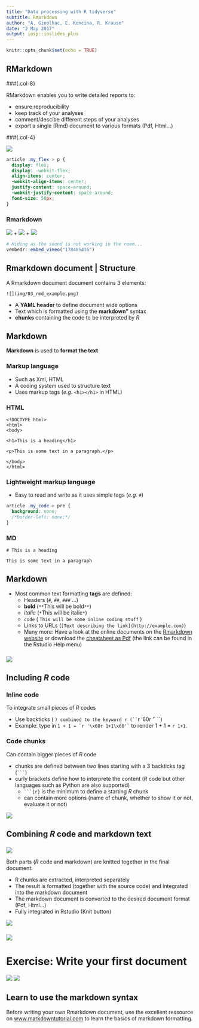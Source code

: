 ```yaml
---
title: "Data processing with R tidyverse"
subtitle: Rmarkdown
author: "A. Ginolhac, E. Koncina, R. Krause"
date: "2 May 2017"
output: iosp::ioslides_plus
---
```


```r
knitr::opts_chunk$set(echo = TRUE)
```

## RMarkdown

###{.col-8}

RMarkdown enables you to write detailed reports to:

- ensure reproducibility
- keep track of your analyses
- comment/descibe different steps of your analyses
- export a single (Rmd) document to various formats (Pdf, Html...)

###{.col-4}

![](img/03_rmarkdown_output.png)


```css
article .my_flex > p {
  display: flex;
  display: -webkit-flex;
  align-items: center;
  -webkit-align-items: center;
  justify-content: space-around;
  -webkit-justify-content: space-around;
  font-size: 50px;
}
```


### Rmarkdown {.box-8 .offset-2 .bg-red .my_flex}

![](img/01_Rlogo_90.png) + ![](img/03_knit_logo.png) + ![](img/03_md_logo.png)

```r
# Hiding as the sound is not working in the room...
vembedr::embed_vimeo("178485416")
```

## Rmarkdown document | Structure

A Rmarkdown document document contains 3 elements:

```block
![](img/03_rmd_example.png)
```

- A **<span class = "red">YAML header</span>** to define document wide options
- Text which is formatted using the **<span class = "blue">markdown"</span>** syntax
- **<span class = "green">chunks</span>** containing the code to be interpreted by _R_ 

## Markdown

**Markdown** is used to **format the text**

### Markup language {.box-6 .bg-blue .build}

- Such as Xml, HTML
- A coding system used to structure text
- Uses markup tags (_e.g._ `<h1></h1>` in HTML)

### HTML {.box-6 .bg-green .my_code .stretch .build}

```
<!DOCTYPE html>
<html>
<body>

<h1>This is a heading</h1>

<p>This is some text in a paragraph.</p>

</body>
</html>
```

### **Lightweight** markup language{.box-6 .bg-blue .build}

- Easy to read and write as it uses simple tags (_e.g._ `#`)

```css
article .my_code > pre {
  background: none;
  /*border-left: none;*/
}
```

### MD {.box-6 .bg-green .my_code .stretch .build}

```
# This is a heading

This is some text in a paragraph
```

## Markdown

- Most common text formatting **tags** are defined:
    + Headers (`#`, `##`, `###` ...)
    + **bold** (`**`This will be bold`**`)
    + *italic* (`*`This will be italic`*`)
    + `code` (` ` `This will be some inline coding stuff` ` `)
    + Links to URLs (`[Text describing the link](http://example.com)`)
    + Many more: Have a look at the online documents on the [Rmarkdown website](http://rmarkdown.rstudio.com/lesson-8.html) or download the [cheatsheet as Pdf](https://www.rstudio.com/wp-content/uploads/2016/03/rmarkdown-cheatsheet-2.0.pdf) (the link can be found in the Rstudio Help menu)

### {.col-10 .offset-1}

![](img/03_rmd_cheatsheet.png)

## Including _R_ code

### Inline code {.box-6 .bg-blue .build .middle}

To integrate small pieces of _R_ codes

- Use backticks (` ` `) combined to the keyword r (`` `r '\x60r <your R code>\x60'` ``)
- Example: type in ``1 + 1 = `r '\x60r 1+1\x60'` `` to render 1 + 1 = `r 1+1`.

### Code chunks {.box-6 .bg-blue}

Can contain bigger pieces of _R_ code

- chunks are defined between two lines starting with a 3 backticks tag (` ``` `)
- curly brackets define how to interprete the content (_R_ code but other languages such as Python are also supported)
  + ` ```{r} ` is the minimum to define a starting _R_ chunk
  + can contain more options (name of chunk, whether to show it or not, evaluate it or not)

![](img/03_chunk_example.png)

## Combining _R_ code and markdown text

### {.col-8}

![](img/03_knit_logo.png)

Both parts (_R_ code and markdown) are knitted together in the final document:

- R chunks are extracted, interpreted separately
- The result is formatted (together with the source code) and integrated into the markdown document
- The markdown document is converted to the desired document format (Pdf, Html...)
- Fully integrated in Rstudio (Knit button)

![](img/03_knit_button.png)


### {.col-4}

![](img/03_rmd_example_pdf.png)


# Exercise: Write your first document

![](img/03_knit_logo.png)
![](img/03_md_logo.png)

## Learn to use the markdown syntax

Before writing your own Rmarkdown document, use the excellent ressource on [www.markdowntutorial.com](http://www.markdowntutorial.com/) to learn the basics of markdown formatting.
